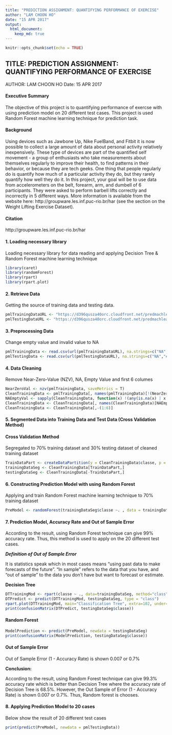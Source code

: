 ---
title: "PREDICTION ASSIGNMENT: QUANTIFYING PERFORMANCE OF EXERCISE"
author: "LAM CHOON HO"
date: "15 APR 2017"
output: 
  html_document:
    keep_md: true
---

```{r setup, include=FALSE}
knitr::opts_chunk$set(echo = TRUE)
```
## TITLE: PREDICTION ASSIGNMENT: QUANTIFYING PERFORMANCE OF EXERCISE
AUTHOR: LAM CHOON HO
Date: 15 APR 2017

#### Executive Summary
The objective of this project is to quantifying performance of exercse with using prediction model on 20 different test cases. This project is used Random Forest machine learning technique 
for prediction task.

#### Background
Using devices such as Jawbone Up, Nike FuelBand, and Fitbit it is now possible to collect a large amount of data about personal activity relatively inexpensively. These type of devices are part of the quantified self movement - a group of enthusiasts who take measurements about themselves regularly to improve their health, to find patterns in their behavior, or because they are tech geeks. One thing that people regularly do is quantify how much of a particular activity they do, but they rarely quantify how well they do it. In this project, your goal will be to use data from accelerometers on the belt, forearm, arm, and dumbell of 6 participants. They were asked to perform barbell lifts correctly and incorrectly in 5 different ways. More information is available from the website here: http://groupware.les.inf.puc-rio.br/har (see the section on the Weight Lifting Exercise Dataset).

#### Citation
http://groupware.les.inf.puc-rio.br/har

#### 1. Loading necessary library
Loading necessary library for data reading and applying Decision Tree & Random Forest machine learning technique
```{r}
library(caret)
library(randomForest)
library(rpart)
library(rpart.plot)
```

#### 2. Retrieve Data
Getting the source of training data and testing data.
```{r}
pmlTrainingDataURL <- "https://d396qusza40orc.cloudfront.net/predmachlearn/pml-training.csv"
pmlTestingDataURL <- "https://d396qusza40orc.cloudfront.net/predmachlearn/pml-testing.csv"
```

#### 3. Preprocessing Data
Change empty value and invalid value to NA
```{r}
pmlTrainingData <- read.csv(url(pmlTrainingDataURL), na.strings=c("NA","#DIV/0!",""))
pmlTestingData <- read.csv(url(pmlTestingDataURL), na.strings=c("NA","#DIV/0!",""))
```

#### 4. Data Cleaning
Remove Near-Zero-Value (NZV), NA, Empty Value and first 6 columes
```{r}
NearZeroVal <- nzv(pmlTrainingData, saveMetrics = T)
CleanTrainingData <- pmlTrainingData[, names(pmlTrainingData)[!(NearZeroVal[, 4])]]
NAEmptyVal <- sapply(CleanTrainingData, function(x) !(any(is.na(x) | x == "")))
CleanTrainingData <- CleanTrainingData[, names(CleanTrainingData)[NAEmptyVal]]
CleanTrainingData <- CleanTrainingData[,-(1:6)]
```

#### 5. Segmented Data into Training Data and Test Data (Cross Validation Method)
#### Cross Validation Method
Segregated to 70% training dataset and 30% testing dataset of cleaned training dataset
```{r}
TrainDataPart <- createDataPartition(y = CleanTrainingData$classe, p = 0.7, list = FALSE)
trainingDataSeg <- CleanTrainingData[TrainDataPart,]
testingDataSeg <- CleanTrainingData[-TrainDataPart,]
```

#### 6. Constructing Prediction Model with using Random Forest
Applying and train Random Forest machine learning technique to 70% training dataset
```{r}
PreModel <- randomForest(trainingDataSeg$classe ~. , data = trainingDataSeg)
```

#### 7. Prediction Model, Accuracy Rate and Out of Sample Error
According to the result, using Random Forest technique can give 99% accuracy rate. Thus,
this method is used to apply on the 20 different test cases.

***Definition of Out of Sample Error***

It is statistics speak which in most cases means "using past data to make forecasts of the future". "In sample" refers to the data that you have, and "out of sample" to the data you don't have but want to forecast or estimate.

**Decision Tree**
```{r}
DTTrainingMod <- rpart(classe ~ ., data=trainingDataSeg, method="class")
DTPredict <- predict(DTTrainingMod, testingDataSeg, type = "class")
rpart.plot(DTTrainingMod, main="Classification Tree", extra=102, under=TRUE, faclen=0)
print(confusionMatrix(DTPredict, testingDataSeg$classe))
```

#### Random Forest
```{r}
ModelPrediction <- predict(PreModel, newdata = testingDataSeg)
print(confusionMatrix(ModelPrediction, testingDataSeg$classe))
```
#### Out of Sample Error
Out of Sample Error (1 - Accuracy Rate) is shown 0.007 or 0.7%

**Conclusion:**

According to the result, using Random Forest technique can give 99.3% accuracy rate which is better than Decision Tree where the accuracy rate of Decision Tree is 68.5%. However, the Out Sample of Error (1 - Accuracy Rate) is shown 0.007 or 0.7%. Thus, Random forest is chooses.

#### 8. Applying Prediction Model to 20 cases
Below show the result of 20 different test cases
```{r}
print(predict(PreModel, newdata = pmlTestingData))
```